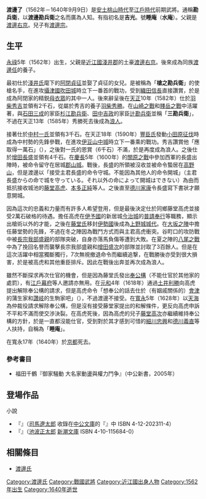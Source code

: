 {{unreferenced|time=2014-03-29T11:32:09+00:00}}
{{japanese|japanese=渡辺 了|kana=わたなべ さとる|romaji=Wadanabe Satoru|舊寫=渡邊 了}}
'''渡邊了'''（1562年－1640年9月9日）是[[安土桃山時代|安土桃山時代]]至[[江戶時代|江戶時代]]前期武將。通稱'''勘兵衛'''，以'''渡邊勘兵衛'''之名而廣為人知。有指初名是'''吉光'''。號'''睡庵'''（'''水庵'''）。父親是[[渡邊右京|渡邊右京]]。兒子有[[渡邊宗|渡邊宗]]。

== 生平 ==
[[永祿|永祿]]5年（1562年）出生，父親是[[近江國|近江國]][[淺井郡|淺井郡]]的土豪[[渡邊右京|渡邊右京]]。後來成為同族[[渡邊任|渡邊任]]的養子。

最初仕於[[淺井氏|淺井氏]]麾下的[[阿閉貞征|阿閉貞征]]並娶了貞征的女兒。是被稱為「'''槍之勘兵衛'''」的使槍名手，在進攻[[攝津國|攝津國]][[吹田城|吹田城]]時立下一番首的戰功，受到[[織田信長|織田信長]]直接讚賞，於是成為阿閉家的精鋭[[母衣眾|母衣眾]]的其中一人。後來辭呈後在[[天正_(日本)|天正]]10年（1582年）仕於[[羽柴秀吉|羽柴秀吉]]並領有2千石，從屬於秀吉的養子[[羽柴秀勝|羽柴秀勝]]。在[[山崎之戰|山崎之戰]]和[[賤岳之戰|賤岳之戰]]中活躍著，與[[石田三成|石田三成]]的家臣[[杉江勘兵衛|杉江勘兵衛]]、[[田中吉政|田中吉政]]的家臣[[辻勘兵衛|辻勘兵衛]]並稱「'''三勘兵衛'''」，不過在天正13年（1585年）秀勝死去後成為[[浪人|浪人]]。

接著仕於[[中村一氏|中村一氏]]並領有3千石。在天正18年（1590年）[[豐臣氏|豐臣氏]]發動[[小田原征伐|小田原征伐]]時成為中村勢的先鋒參戰，在進攻[[伊豆|伊豆]][[山中城|山中城]]時立下一番乘的戰功。秀吉讚賞他「應取得一萬石」（{{lang|ja|捨てても1万石は取るべき}}），之後對一氏的恩賞（6千石）不滿，於是再度成為浪人。之後仕於[[增田長盛|增田長盛]]並領有4千石。在[[慶長|慶長]]5年（1600年）的[[關原之戰|關原之戰]]中參加西軍的長盛出陣時，被命令留守在居城[[郡山城|郡山城]]。戰後，長盛的所領被沒收並被命令蟄居在[[高野山|高野山]]，但是渡邊以「接受主君長盛的命令守城。不能因為其他人的命令開城」（主君長盛からの命で城を守っている。それ以外の命によって開城はできない）為由而抵抗接收城池的[[藤堂高虎|藤堂高虎]]、[[本多正純|本多正純]]等人。之後直至[[德川家康|德川家康]]令長盛寫下書狀才願意開城。

因為這次的忠義和力量而有許多人希望登用，但是最後決定仕於同鄉藤堂高虎並接受2萬石破格的待遇。擔任高虎在[[伊予國|伊予國]]的新居城[[今治城|今治城]]的[[普請奉行|普請奉行]]等職務，顯示出槍術以外的才能，之後在[[藤堂氏|藤堂氏]]移封[[伊勢國|伊勢國]]後成為[[上野城|上野城]][[城代|城代]]。在[[大坂之陣|大坂之陣]]中擔任藤堂勢的先鋒，不過在冬之陣因為戰鬥方式而與主君高虎衝突。谷町口的攻防戰中被[[長宗我部盛親|長宗我部盛親]]的部隊突破，自身亦落馬負傷等遭到大敗。在夏之陣的[[八尾若江之戰|八尾之戰]]中為了挽回名譽而襲擊長宗我部盛親和[[增田盛次|增田盛次]]的部隊並討取了3百餘人。但是在這次活躍中相當獨斷獨行，7次無視撤退命令而繼續追撃，在戰勝後亦受到很大損害，於是被高虎和其他重臣排斥。因此在戰後出奔並再次成為浪人。

雖然不斷探求再次仕官的機會，但是因為藤堂氏發出[[奉公構|奉公構]]（不能仕官於其他家的處罰），有[[江戶幕府|江戶幕府]]等人邀請亦無用。在[[元和_(後水尾天皇)|元和]]4年（1618年）通過[[土井利勝|土井利勝]]向高虎提出解除奉公構的請求，但是高虎命令「想奉公的話去仕於（有姻戚關係的）[[會津|會津]]的蒲生家和[[讚岐|讚岐]]的生駒家吧」（{{lang|ja|奉公したければ会津の蒲生家か讃岐の生駒家に仕えよ}}），不過渡邊不接受。在[[寬永|寬永]]5年（1628年）以[[天海|天海]]為仲裁役請求解除奉公構，但是沒有接受藤堂家提出的和解條件，更反向高虎申訴不平和不滿而使交渉決裂。在高虎死後，因為高虎的兒子[[藤堂高次|藤堂高次]]亦繼續維持奉公構的方針，於是一直都沒能仕官，受到對於其才感到可惜的[[細川忠興|細川忠興]]和[[德川義直|德川義直]]等人扶持，自稱為「'''睡庵'''」。

在寬永17年（1640年）於[[京都|京都]]死去。
=== 參考書目 ===
*福田千鶴『御家騒動 大名家動盪與權力鬥争』（中公新書，2005年）

== 登場作品 ==
;小說
*『{{lang|ja|侍大将の胸毛}}』（[[司馬遼太郎|司馬遼太郎]] 收錄在[[中公文庫|中公文庫]]的『{{lang|ja|一夜官女}}』中 ISBN 4-12-202311-4）
*『{{lang|ja|戦国幻想曲}}』（[[池波正太郎|池波正太郎]] [[新潮文庫|新潮文庫]] ISBN 4-10-115684-0）

== 相關條目 ==
*[[渡邊氏|渡邊氏]]

[[Category:渡邊氏|Category:渡邊氏]]
[[Category:戰國武將|Category:戰國武將]]
[[Category:近江國出身人物|Category:近江國出身人物]]
[[Category:1562年出生|Category:1562年出生]]
[[Category:1640年逝世|Category:1640年逝世]]